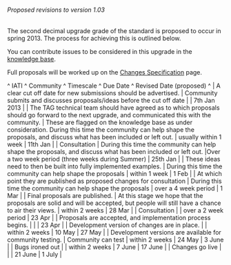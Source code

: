 ====== Proposed revisions to version 1.03 ======

The second decimal upgrade grade of the standard is proposed to occur in spring 2013. The process for achieving this is outlined below.

You can contribute issues to be considered in this upgrade in the [[http://support.iatistandard.org/|knowledge base]].

Full proposals will be worked up on the [[standard:revision:1.03:changes_specification|Changes Specification]] page.

^ IATI ^ Community ^ Timescale ^ Due Date ^ Revised Date (proposed) ^
| A clear cut off date for new submissions should be advertised. | Community submits and discusses proposals/ideas before the cut off date |  | 7th Jan 2013 |
| The TAG technical team should have agreed as to which proposals should go forward to the next upgrade, and communicated this with the community. | These are flagged on the knowledge base as under consideration. During this time the community can help shape the proposals, and discuss what has been included or left out. | usually within 1 week | 11th Jan |
| Consultation | During this time the community can help shape the proposals, and discuss what has been included or left out. |Over a two week period (three weeks during Summer) | 25th Jan |
| These ideas need to then be built into fully implemented examples. | During this time the community can help shape the proposals | within 1 week | 1 Feb |
| At which point they are published as proposed changes for consultation | During this time the community can help shape the proposals | over a 4 week period | 1 Mar |
| Final proposals are published. | At this stage we hope that the proposals are solid and will be accepted, but people will still have a chance to air their views. | within 2 weeks | 28 Mar |
| Consultation |  | over a 2 week period | 23 Apr |
| Proposals are accepted, and implementation process begins. |  |  | 23 Apr |
| Development version of changes are in place. |  | within 2 weeks | 10 May | 27 May |
| Development versions are available for community testing. | Community can test | within 2 weeks | 24 May | 3 June |
| Bugs ironed out |  | within 2 weeks | 7 June | 17 June |
| Changes go live |  |  | 21 June | 1 July |


